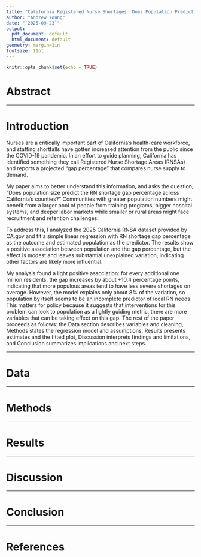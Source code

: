 ```yaml
---
title: "California Registered Nurse Shortages: Does Population Predict Gap Percentage?"
author: "Andrew Young"
date: "`2025-09-23`"
output:
  pdf_document: default
  html_document: default
geometry: margin=1in
fontsize: 11pt
---
```


```r
knitr::opts_chunk$set(echo = TRUE)
```

# Abstract


---

# Introduction

Nurses are a critically important part of California’s health-care workforce, and staffing shortfalls have gotten increased attention from the public since the COVID-19 pandemic. In an effort to guide planning, California has identified something they call Registered Nurse Shortage Areas (RNSAs) and reports a projected “gap percentage” that compares nurse supply to demand.

My paper aims to better understand this information, and asks the question, "Does population size predict the RN shortage gap percentage across California’s counties?" Communities with greater population numbers might benefit from a larger pool of people from training programs, bigger hospital systems, and deeper labor markets while smaller or rural areas might face recruitment and retention challenges.

To address this, I analyzed the 2025 California RNSA dataset provided by CA.gov and fit a simple linear regression with RN shortage gap percentage as the outcome and estimated population as the predictor. The results show a positive association between population and the gap percentage, but the effect is modest and leaves substantial unexplained variation, indicating other factors are likely more influential.

My analysis found a light positive association: for every additional one million residents, the gap increases by about +10.4 percentage points, indicating that more populous areas tend to have less severe shortages on average. However, the model explains only about 8% of the variation, so population by itself seems to be an incomplete predictor of local RN needs. This matters for policy because it suggests that interventions for this problem can look to population as a lightly guiding metric, there are more variables that can be taking effect on this gap. The rest of the paper proceeds as follows: the Data section describes variables and cleaning, Methods states the regression model and assumptions, Results presents estimates and the fitted plot, Discussion interprets findings and limitations, and Conclusion summarizes implications and next steps.

---

# Data


---

# Methods


---

# Results


---

# Discussion


---

# Conclusion


---

# References



